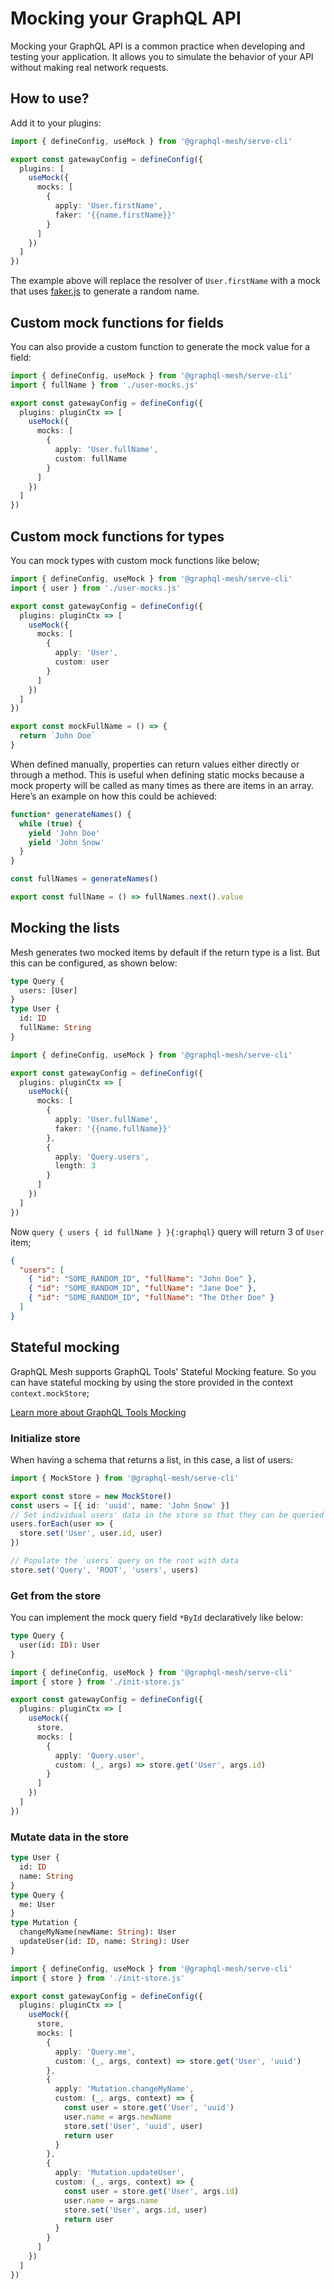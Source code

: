 
# Mocking your GraphQL API

Mocking your GraphQL API is a common practice when developing and testing your application. It
allows you to simulate the behavior of your API without making real network requests.

## How to use?

Add it to your plugins:

```ts filename="gateway.config.ts"
import { defineConfig, useMock } from '@graphql-mesh/serve-cli'

export const gatewayConfig = defineConfig({
  plugins: [
    useMock({
      mocks: [
        {
          apply: 'User.firstName',
          faker: '{{name.firstName}}'
        }
      ]
    })
  ]
})
```

The example above will replace the resolver of `User.firstName` with a mock that uses
[faker.js](https://fakerjs.dev) to generate a random name.

## Custom mock functions for fields

You can also provide a custom function to generate the mock value for a field:

```ts filename="gateway.config.ts"
import { defineConfig, useMock } from '@graphql-mesh/serve-cli'
import { fullName } from './user-mocks.js'

export const gatewayConfig = defineConfig({
  plugins: pluginCtx => [
    useMock({
      mocks: [
        {
          apply: 'User.fullName',
          custom: fullName
        }
      ]
    })
  ]
})
```

## Custom mock functions for types

You can mock types with custom mock functions like below;

```ts filename="gateway.config.ts"
import { defineConfig, useMock } from '@graphql-mesh/serve-cli'
import { user } from './user-mocks.js'

export const gatewayConfig = defineConfig({
  plugins: pluginCtx => [
    useMock({
      mocks: [
        {
          apply: 'User',
          custom: user
        }
      ]
    })
  ]
})
```

```ts filename="user-mocks.ts"
export const mockFullName = () => {
  return `John Doe`
}
```

When defined manually, properties can return values either directly or through a method. This is
useful when defining static mocks because a mock property will be called as many times as there are
items in an array. Here’s an example on how this could be achieved:

```ts filename="user-mocks.ts"
function* generateNames() {
  while (true) {
    yield 'John Doe'
    yield 'John Snow'
  }
}

const fullNames = generateNames()

export const fullName = () => fullNames.next().value
```

## Mocking the lists

Mesh generates two mocked items by default if the return type is a list. But this can be configured,
as shown below:

```graphql
type Query {
  users: [User]
}
type User {
  id: ID
  fullName: String
}
```

```ts filename="gateway.config.ts"
import { defineConfig, useMock } from '@graphql-mesh/serve-cli'

export const gatewayConfig = defineConfig({
  plugins: pluginCtx => [
    useMock({
      mocks: [
        {
          apply: 'User.fullName',
          faker: '{{name.fullName}}'
        },
        {
          apply: 'Query.users',
          length: 3
        }
      ]
    })
  ]
})
```

Now `query { users { id fullName } }{:graphql}` query will return 3 of `User` item;

```json
{
  "users": [
    { "id": "SOME_RANDOM_ID", "fullName": "John Doe" },
    { "id": "SOME_RANDOM_ID", "fullName": "Jane Doe" },
    { "id": "SOME_RANDOM_ID", "fullName": "The Other Doe" }
  ]
}
```

## Stateful mocking

GraphQL Mesh supports GraphQL Tools' Stateful Mocking feature. So you can have stateful mocking by
using the store provided in the context `context.mockStore`;

<Callout>[Learn more about GraphQL Tools Mocking](https://graphql-tools.com/docs/mocking)</Callout>

### Initialize store

When having a schema that returns a list, in this case, a list of users:

```ts filename="init-store.ts"
import { MockStore } from '@graphql-mesh/serve-cli'

export const store = new MockStore()
const users = [{ id: 'uuid', name: 'John Snow' }]
// Set individual users' data in the store so that they can be queried as individuals later on
users.forEach(user => {
  store.set('User', user.id, user)
})

// Populate the `users` query on the root with data
store.set('Query', 'ROOT', 'users', users)
```

### Get from the store

You can implement the mock query field `*ById` declaratively like below:

```graphql
type Query {
  user(id: ID): User
}
```

```ts filename="gateway.config.ts"
import { defineConfig, useMock } from '@graphql-mesh/serve-cli'
import { store } from './init-store.js'

export const gatewayConfig = defineConfig({
  plugins: pluginCtx => [
    useMock({
      store,
      mocks: [
        {
          apply: 'Query.user',
          custom: (_, args) => store.get('User', args.id)
        }
      ]
    })
  ]
})
```

### Mutate data in the store

```graphql
type User {
  id: ID
  name: String
}
type Query {
  me: User
}
type Mutation {
  changeMyName(newName: String): User
  updateUser(id: ID, name: String): User
}
```

```ts filename="gateway.config.ts"
import { defineConfig, useMock } from '@graphql-mesh/serve-cli'
import { store } from './init-store.js'

export const gatewayConfig = defineConfig({
  plugins: pluginCtx => [
    useMock({
      store,
      mocks: [
        {
          apply: 'Query.me',
          custom: (_, args, context) => store.get('User', 'uuid')
        },
        {
          apply: 'Mutation.changeMyName',
          custom: (_, args, context) => {
            const user = store.get('User', 'uuid')
            user.name = args.newName
            store.set('User', 'uuid', user)
            return user
          }
        },
        {
          apply: 'Mutation.updateUser',
          custom: (_, args, context) => {
            const user = store.get('User', args.id)
            user.name = args.name
            store.set('User', args.id, user)
            return user
          }
        }
      ]
    })
  ]
})
```
